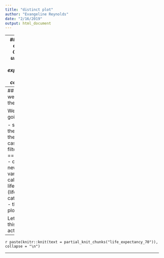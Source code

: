 ```yaml
---
title: "distinct plot"
author: "Evangeline Reynolds"
date: "2/16/2019"
output: html_document
---
```



---
## Target output: *Over or under 70 life expectency by continent*



```r
gapminder %>%
  filter(year == 1997) %>%
  select(country, continent, lifeExp) %>% 
  mutate(life_cats = case_when(lifeExp >= 70 ~ "70+", lifeExp < 70 ~ "<70")) %>%
  ggplot() +
  aes(x = continent, y = life_cats) +
  geom_jitter(width = .25, height = .25) +
  aes(col = continent) +
  scale_color_discrete(guide = FALSE) +
  theme_dark() +
  labs(x = "", y = "")
```

---
## How do we get there?

We are going to 

- subset the data to the 1997 cases, so filter(year == 1997).  
- create a new variable called life_cats (life categories)
- then we'll plot

Let's see this in action. 

---


`r paste(knitr::knit(text = partial_knit_chunks("life_expectancy_70")), collapse = "\n")`

---